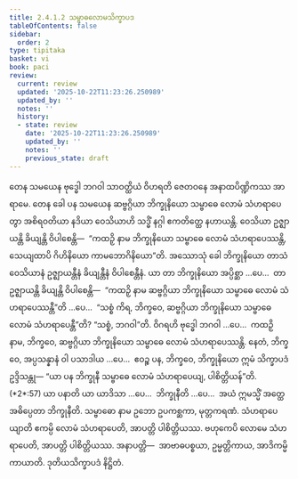 ```yaml
---
title: 2.4.1.2 သမ္ဗာဓလောမသိက္ခာပဒ
tableOfContents: false
sidebar:
  order: 2
type: tipitaka
basket: vi
book: paci
review:
  current: review
  updated: '2025-10-22T11:23:26.250989'
  updated_by: ''
  notes: ''
  history:
  - state: review
    date: '2025-10-22T11:23:26.250989'
    updated_by: ''
    notes: ''
    previous_state: draft
---
```



<ReviewStatus review={frontmatter.review} showDetails={true} />

<HypothesisAnnotation frontmatter={frontmatter} />

<DynamicBreadcrumb />

<Division number="798" book="paci" e="ch" v="2" p="341">

<Paragraph number="2579" book="paci">
တေန သမယေန ဗုဒ္ဓေါ ဘဂဝါ သာဝတ္ထိယံ ဝိဟရတိ ဇေတဝနေ အနာထပိဏ္ဍိကဿ အာရာမေ. တေန ခေါ ပန သမယေန ဆဗ္ဗဂ္ဂိယာ ဘိက္ခုနိယော သမ္ဗာဓေ လောမံ သံဟရာပေတွာ အစိရဝတိယာ နဒိယာ ဝေသိယာဟိ သဒ္ဓိံ နဂ္ဂါ ဧကတိတ္ထေ နဟာယန္တိ. ဝေသိယာ ဥဇ္ဈာယန္တိ ခိယျန္တိ ဝိပါစေန္တိ—  “ကထဉှိ နာမ ဘိက္ခုနိယော သမ္ဗာဓေ လောမံ သံဟရာပေဿန္တိ, သေယျထာပိ ဂိဟိနိယော ကာမဘောဂိနိယော”တိ.
</Paragraph>

<Paragraph number="2580" book="paci">
အဿောသုံ ခေါ ဘိက္ခုနိယော တာသံ ဝေသိယာနံ ဥဇ္ဈာယန္တီနံ ခိယျန္တီနံ ဝိပါစေန္တီနံ. ယာ တာ ဘိက္ခုနိယော အပ္ပိစ္ဆာ …ပေ…  တာ ဥဇ္ဈာယန္တိ ခိယျန္တိ ဝိပါစေန္တိ—  “ကထဉှိ နာမ ဆဗ္ဗဂ္ဂိယာ ဘိက္ခုနိယော သမ္ဗာဓေ လောမံ သံဟရာပေဿန္တီ”တိ …ပေ…  “သစ္စံ ကိရ, ဘိက္ခဝေ, ဆဗ္ဗဂ္ဂိယာ ဘိက္ခုနိယော သမ္ဗာဓေ လောမံ သံဟရာပေန္တီ”တိ? “သစ္စံ, ဘဂဝါ”တိ. ဝိဂရဟိ ဗုဒ္ဓေါ ဘဂဝါ …ပေ…  ကထဉှိ နာမ, ဘိက္ခဝေ, ဆဗ္ဗဂ္ဂိယာ ဘိက္ခုနိယော သမ္ဗာဓေ လောမံ သံဟရာပေဿန္တိ. နေတံ, ဘိက္ခဝေ, အပ္ပသန္နာနံ ဝါ ပသာဒါယ …ပေ…  ဧဝဉ္စ ပန, ဘိက္ခဝေ, ဘိက္ခုနိယော ဣမံ သိက္ခာပဒံ ဥဒ္ဒိသန္တု—
</Paragraph>

</Division>
<Division number="799" book="paci" e="ch" v="2" p="341">

<Paragraph number="2581" book="paci">
<Emphasis>“ယာ ပန ဘိက္ခုနီ သမ္ဗာဓေ လောမံ သံဟရာပေယျ, ပါစိတ္တိယန်”</Emphasis>တိ. (*2*:<Emphasis>57</Emphasis>)
</Paragraph>

</Division>
<Division number="800" book="paci" e="ch" v="2" p="341">

<Paragraph number="2582" book="paci">
<Emphasis>ယာ ပနာ</Emphasis>တိ ယာ ယာဒိသာ …ပေ…  <Emphasis>ဘိက္ခုနီ</Emphasis>တိ …ပေ…  အယံ ဣမသ္မိံ အတ္ထေ အဓိပ္ပေတာ ဘိက္ခုနီတိ.
</Paragraph>

<Paragraph number="2583" book="paci">
<Emphasis>သမ္ဗာဓော</Emphasis> နာမ ဥဘော ဥပကစ္ဆကာ, မုတ္တကရဏံ.
</Paragraph>

<Paragraph number="2584" book="paci">
<Emphasis>သံဟရာပေယျာ</Emphasis>တိ ဧကမ္ပိ လောမံ သံဟရာပေတိ, အာပတ္တိ ပါစိတ္တိယဿ. ဗဟုကေပိ လောမေ သံဟရာပေတိ, အာပတ္တိ ပါစိတ္တိယဿ.
</Paragraph>

</Division>
<Division number="801" book="paci" e="ch" v="2" p="341">

<Paragraph number="2585" book="paci">
အနာပတ္တိ—  အာဗာဓပစ္စယာ, ဥမ္မတ္တိကာယ, အာဒိကမ္မိကာယာတိ.

</Paragraph>
</Division>

<Paragraph number="2586" type="center" book="paci">
ဒုတိယသိက္ခာပဒံ နိဋ္ဌိတံ.
</Paragraph>